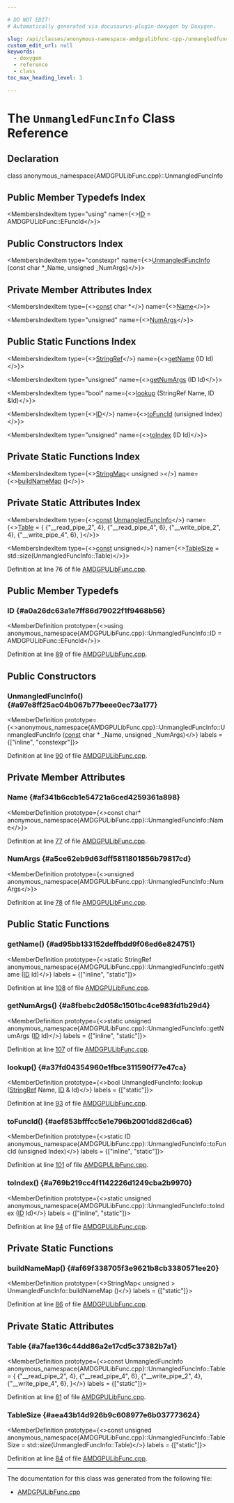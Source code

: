 ```yaml
---

# DO NOT EDIT!
# Automatically generated via docusaurus-plugin-doxygen by Doxygen.

slug: /api/classes/anonymous-namespace-amdgpulibfunc-cpp-/unmangledfuncinfo
custom_edit_url: null
keywords:
  - doxygen
  - reference
  - class
toc_max_heading_level: 3

---
```





# The `UnmangledFuncInfo` Class Reference

<DoxygenPage pluginConfig={pluginConfig}>



## Declaration

<CodeBlock>class anonymous_namespace{AMDGPULibFunc.cpp}::UnmangledFuncInfo</CodeBlock>

## Public Member Typedefs Index

<MembersIndex>

<MembersIndexItem
  type="using"
  name={<><a href="#a0a26dc63a1e7ff86d79022f1f9468b56">ID</a> = AMDGPULibFunc::EFuncId</>}>
</MembersIndexItem>

</MembersIndex>

## Public Constructors Index

<MembersIndex>

<MembersIndexItem
  type="constexpr"
  name={<><a href="#a97e8ff25ac04b067b77beee0ec73a177">UnmangledFuncInfo</a> (const char &#42;&#95;Name, unsigned &#95;NumArgs)</>}>
</MembersIndexItem>

</MembersIndex>

## Private Member Attributes Index

<MembersIndex>

<MembersIndexItem
  type={<><a href="/docs/api/files/lib/lib/target/lib/target/aarch64/aarch64promoteconstant-cpp/#a90f8350fecae261c25be85d38b451bff">const</a> char &#42;</>}
  name={<><a href="#af341b6ccb1e54721a6ced4259361a898">Name</a></>}>
</MembersIndexItem>

<MembersIndexItem
  type="unsigned"
  name={<><a href="#a5ce62eb9d63dff5811801856b79817cd">NumArgs</a></>}>
</MembersIndexItem>

</MembersIndex>

## Public Static Functions Index

<MembersIndex>

<MembersIndexItem
  type={<><a href="/docs/api/classes/llvm/stringref">StringRef</a></>}
  name={<><a href="#ad95bb133152deffbdd9f06ed6e824751">getName</a> (ID Id)</>}>
</MembersIndexItem>

<MembersIndexItem
  type="unsigned"
  name={<><a href="#a8fbebc2d058c1501bc4ce983fd1b29d4">getNumArgs</a> (ID Id)</>}>
</MembersIndexItem>

<MembersIndexItem
  type="bool"
  name={<><a href="#a37fd04354960e1fbce311590f77e47ca">lookup</a> (StringRef Name, ID &amp;Id)</>}>
</MembersIndexItem>

<MembersIndexItem
  type={<><a href="#a0a26dc63a1e7ff86d79022f1f9468b56">ID</a></>}
  name={<><a href="#aef853bfffcc5e1e796b2001dd82d6ca6">toFuncId</a> (unsigned Index)</>}>
</MembersIndexItem>

<MembersIndexItem
  type="unsigned"
  name={<><a href="#a769b219cc4f1142226d1249cba2b9970">toIndex</a> (ID Id)</>}>
</MembersIndexItem>

</MembersIndex>

## Private Static Functions Index

<MembersIndex>

<MembersIndexItem
  type={<><a href="/docs/api/classes/llvm/stringmap">StringMap</a>&lt; unsigned &gt;</>}
  name={<><a href="#af69f338705f3e9621b8cb3380571ee20">buildNameMap</a> ()</>}>
</MembersIndexItem>

</MembersIndex>

## Private Static Attributes Index

<MembersIndex>

<MembersIndexItem
  type={<><a href="/docs/api/files/lib/lib/target/lib/target/aarch64/aarch64promoteconstant-cpp/#a90f8350fecae261c25be85d38b451bff">const</a> <a href="/docs/api/classes/anonymous-namespace-amdgpulibfunc-cpp-/unmangledfuncinfo">UnmangledFuncInfo</a></>}
  name={<><a href="#a7fae136c44dd86a2e17cd5c37382b7a1">Table</a> = &#123;
    &#123;&quot;&#95;&#95;read&#95;pipe&#95;2&quot;, 4&#125;,
    &#123;&quot;&#95;&#95;read&#95;pipe&#95;4&quot;, 6&#125;,
    &#123;&quot;&#95;&#95;write&#95;pipe&#95;2&quot;, 4&#125;,
    &#123;&quot;&#95;&#95;write&#95;pipe&#95;4&quot;, 6&#125;,
&#125;</>}>
</MembersIndexItem>

<MembersIndexItem
  type={<><a href="/docs/api/files/lib/lib/target/lib/target/aarch64/aarch64promoteconstant-cpp/#a90f8350fecae261c25be85d38b451bff">const</a> unsigned</>}
  name={<><a href="#aea43b14d926b9c608977e6b037773624">TableSize</a> =
    std::size(UnmangledFuncInfo::Table)</>}>
</MembersIndexItem>

</MembersIndex>


Definition at line 76 of file <a href="/docs/api/files/lib/lib/target/lib/target/amdgpu/amdgpulibfunc-cpp">AMDGPULibFunc.cpp</a>.

<SectionDefinition>

## Public Member Typedefs

### ID {#a0a26dc63a1e7ff86d79022f1f9468b56}

<MemberDefinition
  prototype={<>using anonymous&#95;namespace&#123;AMDGPULibFunc.cpp&#125;::UnmangledFuncInfo::ID =  AMDGPULibFunc::EFuncId</>}>

Definition at line <a href="/docs/api/files/lib/lib/target/lib/target/amdgpu/amdgpulibfunc-cpp/#l00089">89</a> of file <a href="/docs/api/files/lib/lib/target/lib/target/amdgpu/amdgpulibfunc-cpp">AMDGPULibFunc.cpp</a>.
</MemberDefinition>

</SectionDefinition>

<SectionDefinition>

## Public Constructors

### UnmangledFuncInfo() {#a97e8ff25ac04b067b77beee0ec73a177}

<MemberDefinition
  prototype={<>anonymous&#95;namespace&#123;AMDGPULibFunc.cpp&#125;::UnmangledFuncInfo::UnmangledFuncInfo (<a href="/docs/api/files/lib/lib/target/lib/target/aarch64/aarch64promoteconstant-cpp/#a90f8350fecae261c25be85d38b451bff">const</a> char &#42; _Name, unsigned _NumArgs)</>}
  labels = {["inline", "constexpr"]}>

Definition at line <a href="/docs/api/files/lib/lib/target/lib/target/amdgpu/amdgpulibfunc-cpp/#l00090">90</a> of file <a href="/docs/api/files/lib/lib/target/lib/target/amdgpu/amdgpulibfunc-cpp">AMDGPULibFunc.cpp</a>.
</MemberDefinition>

</SectionDefinition>

<SectionDefinition>

## Private Member Attributes

### Name {#af341b6ccb1e54721a6ced4259361a898}

<MemberDefinition
  prototype={<>const char&#42; anonymous&#95;namespace&#123;AMDGPULibFunc.cpp&#125;::UnmangledFuncInfo::Name</>}>

Definition at line <a href="/docs/api/files/lib/lib/target/lib/target/amdgpu/amdgpulibfunc-cpp/#l00077">77</a> of file <a href="/docs/api/files/lib/lib/target/lib/target/amdgpu/amdgpulibfunc-cpp">AMDGPULibFunc.cpp</a>.
</MemberDefinition>

### NumArgs {#a5ce62eb9d63dff5811801856b79817cd}

<MemberDefinition
  prototype={<>unsigned anonymous&#95;namespace&#123;AMDGPULibFunc.cpp&#125;::UnmangledFuncInfo::NumArgs</>}>

Definition at line <a href="/docs/api/files/lib/lib/target/lib/target/amdgpu/amdgpulibfunc-cpp/#l00078">78</a> of file <a href="/docs/api/files/lib/lib/target/lib/target/amdgpu/amdgpulibfunc-cpp">AMDGPULibFunc.cpp</a>.
</MemberDefinition>

</SectionDefinition>

<SectionDefinition>

## Public Static Functions

### getName() {#ad95bb133152deffbdd9f06ed6e824751}

<MemberDefinition
  prototype={<>static StringRef anonymous&#95;namespace&#123;AMDGPULibFunc.cpp&#125;::UnmangledFuncInfo::getName (<a href="#a0a26dc63a1e7ff86d79022f1f9468b56">ID</a> Id)</>}
  labels = {["inline", "static"]}>

Definition at line <a href="/docs/api/files/lib/lib/target/lib/target/amdgpu/amdgpulibfunc-cpp/#l00108">108</a> of file <a href="/docs/api/files/lib/lib/target/lib/target/amdgpu/amdgpulibfunc-cpp">AMDGPULibFunc.cpp</a>.
</MemberDefinition>

### getNumArgs() {#a8fbebc2d058c1501bc4ce983fd1b29d4}

<MemberDefinition
  prototype={<>static unsigned anonymous&#95;namespace&#123;AMDGPULibFunc.cpp&#125;::UnmangledFuncInfo::getNumArgs (<a href="#a0a26dc63a1e7ff86d79022f1f9468b56">ID</a> Id)</>}
  labels = {["inline", "static"]}>

Definition at line <a href="/docs/api/files/lib/lib/target/lib/target/amdgpu/amdgpulibfunc-cpp/#l00107">107</a> of file <a href="/docs/api/files/lib/lib/target/lib/target/amdgpu/amdgpulibfunc-cpp">AMDGPULibFunc.cpp</a>.
</MemberDefinition>

### lookup() {#a37fd04354960e1fbce311590f77e47ca}

<MemberDefinition
  prototype={<>bool UnmangledFuncInfo::lookup (<a href="/docs/api/classes/llvm/stringref">StringRef</a> Name, <a href="#a0a26dc63a1e7ff86d79022f1f9468b56">ID</a> &amp; Id)</>}
  labels = {["static"]}>

Definition at line <a href="/docs/api/files/lib/lib/target/lib/target/amdgpu/amdgpulibfunc-cpp/#l00093">93</a> of file <a href="/docs/api/files/lib/lib/target/lib/target/amdgpu/amdgpulibfunc-cpp">AMDGPULibFunc.cpp</a>.
</MemberDefinition>

### toFuncId() {#aef853bfffcc5e1e796b2001dd82d6ca6}

<MemberDefinition
  prototype={<>static ID anonymous&#95;namespace&#123;AMDGPULibFunc.cpp&#125;::UnmangledFuncInfo::toFuncId (unsigned Index)</>}
  labels = {["inline", "static"]}>

Definition at line <a href="/docs/api/files/lib/lib/target/lib/target/amdgpu/amdgpulibfunc-cpp/#l00101">101</a> of file <a href="/docs/api/files/lib/lib/target/lib/target/amdgpu/amdgpulibfunc-cpp">AMDGPULibFunc.cpp</a>.
</MemberDefinition>

### toIndex() {#a769b219cc4f1142226d1249cba2b9970}

<MemberDefinition
  prototype={<>static unsigned anonymous&#95;namespace&#123;AMDGPULibFunc.cpp&#125;::UnmangledFuncInfo::toIndex (<a href="#a0a26dc63a1e7ff86d79022f1f9468b56">ID</a> Id)</>}
  labels = {["inline", "static"]}>

Definition at line <a href="/docs/api/files/lib/lib/target/lib/target/amdgpu/amdgpulibfunc-cpp/#l00094">94</a> of file <a href="/docs/api/files/lib/lib/target/lib/target/amdgpu/amdgpulibfunc-cpp">AMDGPULibFunc.cpp</a>.
</MemberDefinition>

</SectionDefinition>

<SectionDefinition>

## Private Static Functions

### buildNameMap() {#af69f338705f3e9621b8cb3380571ee20}

<MemberDefinition
  prototype={<>StringMap&lt; unsigned &gt; UnmangledFuncInfo::buildNameMap ()</>}
  labels = {["static"]}>

Definition at line <a href="/docs/api/files/lib/lib/target/lib/target/amdgpu/amdgpulibfunc-cpp/#l00086">86</a> of file <a href="/docs/api/files/lib/lib/target/lib/target/amdgpu/amdgpulibfunc-cpp">AMDGPULibFunc.cpp</a>.
</MemberDefinition>

</SectionDefinition>

<SectionDefinition>

## Private Static Attributes

### Table {#a7fae136c44dd86a2e17cd5c37382b7a1}

<MemberDefinition
  prototype={<>const UnmangledFuncInfo anonymous&#95;namespace&#123;AMDGPULibFunc.cpp&#125;::UnmangledFuncInfo::Table = &#123;
    &#123;&quot;&#95;&#95;read&#95;pipe&#95;2&quot;, 4&#125;,
    &#123;&quot;&#95;&#95;read&#95;pipe&#95;4&quot;, 6&#125;,
    &#123;&quot;&#95;&#95;write&#95;pipe&#95;2&quot;, 4&#125;,
    &#123;&quot;&#95;&#95;write&#95;pipe&#95;4&quot;, 6&#125;,
&#125;</>}
  labels = {["static"]}>

Definition at line <a href="/docs/api/files/lib/lib/target/lib/target/amdgpu/amdgpulibfunc-cpp/#l00081">81</a> of file <a href="/docs/api/files/lib/lib/target/lib/target/amdgpu/amdgpulibfunc-cpp">AMDGPULibFunc.cpp</a>.
</MemberDefinition>

### TableSize {#aea43b14d926b9c608977e6b037773624}

<MemberDefinition
  prototype={<>const unsigned anonymous&#95;namespace&#123;AMDGPULibFunc.cpp&#125;::UnmangledFuncInfo::TableSize =
    std::size(UnmangledFuncInfo::Table)</>}
  labels = {["static"]}>

Definition at line <a href="/docs/api/files/lib/lib/target/lib/target/amdgpu/amdgpulibfunc-cpp/#l00084">84</a> of file <a href="/docs/api/files/lib/lib/target/lib/target/amdgpu/amdgpulibfunc-cpp">AMDGPULibFunc.cpp</a>.
</MemberDefinition>

</SectionDefinition>

<hr/>

The documentation for this class was generated from the following file:

<ul>
<li><a href="/docs/api/files/lib/lib/target/lib/target/amdgpu/amdgpulibfunc-cpp">AMDGPULibFunc.cpp</a></li>
</ul>

</DoxygenPage>
